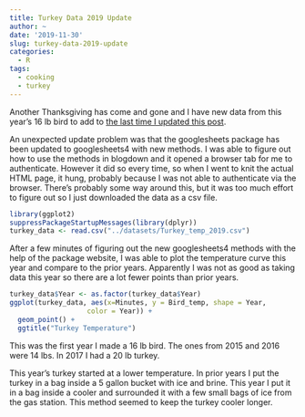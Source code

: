 ```yaml
---
title: Turkey Data 2019 Update
author: ~
date: '2019-11-30'
slug: turkey-data-2019-update
categories: 
  - R
tags: 
  - cooking
  - turkey
---
```


Another Thanksgiving has come and gone and I have new data from this year's 16 lb bird to add to [the last time I updated this post](https://mching.github.io/2017/12/04/turkey-temp-2017/).

An unexpected update problem was that the googlesheets package has been updated to googlesheets4 with new methods. I was able to figure out how to use the methods in blogdown and it opened a browser tab for me to authenticate. However it did so every time, so when I went to knit the actual HTML page, it hung, probably because I was not able to authenticate via the browser. There's probably some way around this, but it was too much effort to figure out so I just downloaded the data as a csv file.

```r
library(ggplot2)
suppressPackageStartupMessages(library(dplyr))
turkey_data <- read.csv("../datasets/Turkey_temp_2019.csv")
```

After a few minutes of figuring out the new googlesheets4 methods with the help of the package website, I was able to plot the temperature curve this year and compare to the prior years. Apparently I was not as good as taking data this year so there are a lot fewer points than prior years.

```r
turkey_data$Year <- as.factor(turkey_data$Year)
ggplot(turkey_data, aes(x=Minutes, y = Bird_temp, shape = Year, 
                   color = Year)) + 
  geom_point() +
  ggtitle("Turkey Temperature")
```

This was the first year I made a 16 lb bird. The ones from 2015 and 2016 were 14 lbs. In 2017 I had a 20 lb turkey. 

This year's turkey started at a lower temperature. In prior years I put the turkey in a bag inside a 5 gallon bucket with ice and brine. This year I put it in a bag inside a cooler and surrounded it with a few small bags of ice from the gas station. This method seemed to keep the turkey cooler longer.

